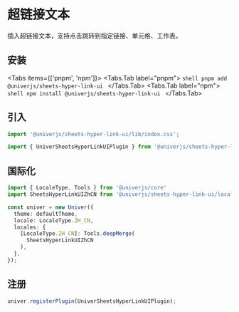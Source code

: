 
# 超链接文本

插入超链接文本，支持点击跳转到指定链接、单元格、工作表。

## 安装

<Tabs items={['pnpm', 'npm']}>
  <Tabs.Tab label="pnpm">
    ```shell
    pnpm add @univerjs/sheets-hyper-link-ui
    ```
  </Tabs.Tab>
  <Tabs.Tab label="npm">
    ```shell
    npm install @univerjs/sheets-hyper-link-ui
    ```
  </Tabs.Tab>
</Tabs>

## 引入

```typescript
import '@univerjs/sheets-hyper-link-ui/lib/index.css';

import { UniverSheetsHyperLinkUIPlugin } from '@univerjs/sheets-hyper-link-ui';
```

## 国际化

```typescript
import { LocaleType, Tools } from '@univerjs/core'
import SheetsHyperLinkUIZhCN from '@univerjs/sheets-hyper-link-ui/locale/zh-CN';

const univer = new Univer({
  theme: defaultTheme,
  locale: LocaleType.ZH_CN,
  locales: {
    [LocaleType.ZH_CN]: Tools.deepMerge(
      SheetsHyperLinkUIZhCN
    ),
  },
});
```

## 注册

```typescript
univer.registerPlugin(UniverSheetsHyperLinkUIPlugin);
```
